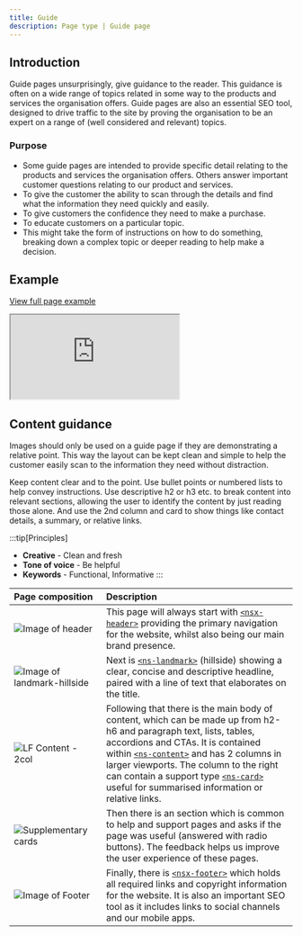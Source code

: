 ```yaml
---
title: Guide
description: Page type | Guide page
---
```


## Introduction

Guide pages unsurprisingly, give guidance to the reader. This guidance is often on a wide range of topics related in some way to the products and services the organisation offers. Guide pages are also an essential SEO tool, designed to drive traffic to the site by proving the organisation to be an expert on a range of (well considered and relevant) topics.

### Purpose

- Some guide pages are intended to provide specific detail relating to the products and services the organisation offers. Others answer important customer questions relating to our product and services.
- To give the customer the ability to scan through the details and find what the information they need quickly and easily.
- To give customers the confidence they need to make a purchase.
- To educate customers on a particular topic.
- This might take the form of instructions on how to do something, breaking down a complex topic or deeper reading to help make a decision.

## Example

<div class="storybook-embed page">
  <p><a href="https://www.britishgas.co.uk/nucleus/demo/iframe.html?id=examples-page-types--guide&amp;viewMode=story">View full page example</a></p>
  <iframe src="https://www.britishgas.co.uk/nucleus/demo/iframe.html?id=examples-page-types--guide&amp;viewMode=story&amp;nav=0" title="Nucleus: examples-page-types--guide" sandbox="allow-forms allow-modals allow-popups allow-presentation allow-same-origin allow-scripts"></iframe>
</div>

## Content guidance

Images should only be used on a guide page if they are demonstrating a relative point. This way the layout can be kept clean and simple to help the customer easily scan to the information they need without distraction. 

Keep content clear and to the point. Use bullet points or numbered lists to help convey instructions. Use descriptive h2 or h3 etc. to break content into relevant sections, allowing the user to identify the content by just reading those alone. And use the 2nd column and card to show things like contact details, a summary, or relative links.

:::tip[Principles]
- **Creative** - Clean and fresh
- **Tone of voice** - Be helpful
- **Keywords** - Functional, Informative
:::

| Page&nbsp;composition | Description |
| :--- | :--- |
| ![Image of header](https://user-images.githubusercontent.com/78355810/121555708-250d1f00-ca0b-11eb-86b9-df4a65ccfb60.png) | This page will always start with [`<nsx-header>`](/components/nsx-header) providing the primary navigation for the website, whilst also being our main brand presence. |
| ![Image of landmark-hillside](https://user-images.githubusercontent.com/78355810/122067713-b6093f00-cdeb-11eb-8ee8-8b07c8c71bdf.png) | Next is [`<ns-landmark>`](/components/ns-landmark) (hillside) showing a clear, concise and descriptive headline, paired with a line of text that elaborates on the title. |
| ![LF Content - 2col](https://user-images.githubusercontent.com/78355810/123948174-12965d80-d999-11eb-9638-5841184801f0.png) | Following that there is the main body of content, which can be made up from h2-h6 and paragraph text, lists, tables, accordions and CTAs. It is contained within [`<ns-content>`](/components/ns-content) and has 2 columns in larger viewports. The column to the right can contain a support type [`<ns-card>`](/components/ns-card) useful for summarised information or relative links. |
| ![Supplementary cards](https://user-images.githubusercontent.com/78355810/123975760-80508280-d9b5-11eb-896e-fa0cb1f87de0.png) | Then there is an section which is common to help and support pages and asks if the page was useful (answered with radio buttons). The feedback helps us improve the user experience of these pages.  |
| ![Image of Footer](https://user-images.githubusercontent.com/78355810/121567323-57704980-ca16-11eb-9951-598055b9808c.png) | Finally, there is [`<nsx-footer>`](/components/nsx-footer) which holds all required links and copyright information for the website. It is also an important SEO tool as it includes links to social channels and our mobile apps. |
